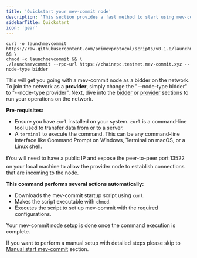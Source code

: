 ```yaml
---
title: 'Quickstart your mev-commit node'
description: 'This section provides a fast method to start using mev-commit.'
sidebarTitle: Quickstart
icon: 'gear'
---
```


```shell
curl -o launchmevcommit https://raw.githubusercontent.com/primevprotocol/scripts/v0.1.0/launchmevcommit && \
chmod +x launchmevcommit && \
./launchmevcommit --rpc-url https://chainrpc.testnet.mev-commit.xyz --node-type bidder
```

This will get you going with a mev-commit node as a bidder on the network. To join the network as a **provider**, simply change the "--node-type bidder" to "--node-type provider". Next, dive into the [bidder](https://docs.primev.xyz/get-started/bidders/receive-preconfirmation-commitment) or [provider](https://docs.primev.xyz/get-started/providers/consume-bids-mev-commit) sections to run your operations on the network.

**Pre-requisites:**

- Ensure you have `curl` installed on your system. `curl` is a command-line tool used to transfer data from or to a server.
- A `terminal` to execute the command. This can be any command-line interface like Command Prompt on Windows, Terminal on macOS, or a Linux shell.

❗You will need to have a public IP and expose the peer-to-peer port 13522 on your local machine to allow the provider node to establish connections that are incoming to the node.

**This command performs several actions automatically:**

- Downloads the mev-commit startup script using `curl`.
- Makes the script executable with `chmod`.
- Executes the script to set up mev-commit with the required configurations.

Your mev-commit node setup is done once the command execution is complete.

If you want to perform a manual setup with detailed steps please skip to [Manual start mev-commit](../developers/manual-start-mev-commit.md) section.
